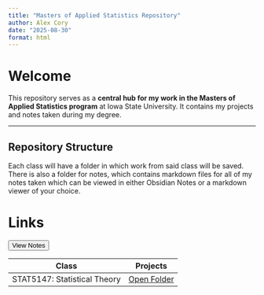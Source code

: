 ```yaml
---
title: "Masters of Applied Statistics Repository"
author: Alex Cory
date: "2025-08-30"
format: html
---
```


# Welcome

This repository serves as a **central hub for my work in the Masters of Applied Statistics program** at Iowa State University. It contains my projects and notes taken during my degree.

---

## Repository Structure

Each class will have a folder in which work from said class will be saved. There is also a folder for notes, which contains markdown files for all of my notes taken which can be viewed in either Obsidian Notes or a markdown viewer of your choice.

# Links


<a href="https://github.com/alexcory1/MAS/tree/main/notes" target="_blank">
  <button>View Notes</button>
</a>

| Class | Projects |
|-------|----------|
| STAT5147: Statistical Theory | [Open Folder](STAT5147) |
  